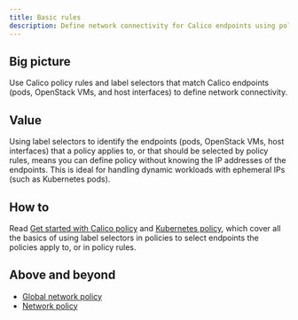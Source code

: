 ```yaml
---
title: Basic rules
description: Define network connectivity for Calico endpoints using policy rules and label selectors.
---
```


## Big picture

Use Calico policy rules and label selectors that match Calico endpoints (pods, OpenStack VMs, and host interfaces) to define network connectivity.

## Value

Using label selectors to identify the endpoints (pods, OpenStack VMs, host interfaces) that a policy applies to, or that should be selected by policy rules, means you can define policy without knowing the IP addresses of the endpoints. This is ideal for handling dynamic workloads with ephemeral IPs (such as Kubernetes pods).

## How to

Read [Get started with Calico policy](../calico-network-policy.mdx) and [Kubernetes policy](../../../tutorials/kubernetes-tutorials/kubernetes-network-policy.mdx), which cover all the basics of using label selectors in policies to select endpoints the policies apply to, or in policy rules.

## Above and beyond

- [Global network policy](../../../reference/resources/globalnetworkpolicy.mdx)
- [Network policy](../../../reference/resources/networkpolicy.mdx)
